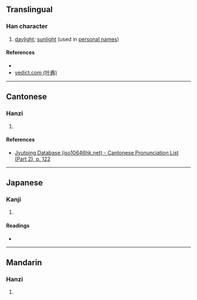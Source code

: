 {{character info/new}}
==Translingual==

===Han character===
{{Han char|rn=72|rad=日|as=03|sn=7|four=60770|canj=AU,XAU|ids=⿱日山}}

# [[daylight]]; [[sunlight]] (used in [[personal name]]s)

====References====
* {{Han ref|kx=0490.150|dkj=13762|dj=0851.160|hdz=21487.100|uh=65F5|ud=26101|bh=CAFC|bd=51964}}
* [http://yedict.com/htm/65/65F5.htm yedict.com (叶典)]

----

==Cantonese==

===Hanzi===
{{yue-hanzi|jyut=[[caam2]]|y=chaam2}}

# {{defn|lang=yue|sort=日03}}

====References====
* [http://www.iso10646hk.net/jp/document/download.jsp Jyutping Database (iso10646hk.net) - Cantonese Pronunciation List (Part 2), p. 122]

----

==Japanese==

===Kanji===
{{ja-kanji|grade=|rs=日03}}

# {{defn|lang=ja|sort=日03}}

====Readings====
* {{ja-readings|on=[[たん]] (tan), [[てん]] (ten)|kun=}}

----

==Mandarin==

===Hanzi===
{{cmn-hanzi|pin=[[chǎn]] ([[chan3]])|wg=ch'an<sup>3</sup>}}

# {{defn|lang=cmn|sort=日03}}